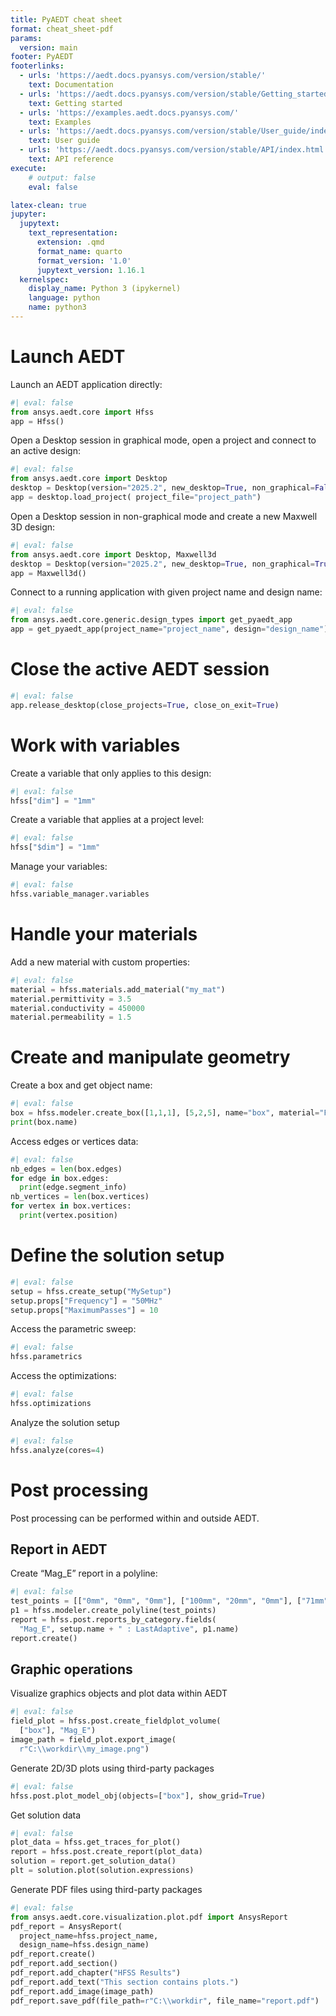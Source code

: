```yaml
---
title: PyAEDT cheat sheet
format: cheat_sheet-pdf
params:
  version: main
footer: PyAEDT
footerlinks:
  - urls: 'https://aedt.docs.pyansys.com/version/stable/'
    text: Documentation
  - urls: 'https://aedt.docs.pyansys.com/version/stable/Getting_started/index.html'
    text: Getting started
  - urls: 'https://examples.aedt.docs.pyansys.com/'
    text: Examples
  - urls: 'https://aedt.docs.pyansys.com/version/stable/User_guide/index.html'
    text: User guide
  - urls: 'https://aedt.docs.pyansys.com/version/stable/API/index.html'
    text: API reference
execute:
    # output: false
    eval: false

latex-clean: true
jupyter:
  jupytext:
    text_representation:
      extension: .qmd
      format_name: quarto
      format_version: '1.0'
      jupytext_version: 1.16.1
  kernelspec:
    display_name: Python 3 (ipykernel)
    language: python
    name: python3
---
```


# Launch AEDT

Launch an AEDT application directly:

```python
#| eval: false
from ansys.aedt.core import Hfss
app = Hfss()
```

Open a Desktop session in graphical mode, open a project and connect to an active design:

```python
#| eval: false
from ansys.aedt.core import Desktop
desktop = Desktop(version="2025.2", new_desktop=True, non_graphical=False, close_on_exit=True)
app = desktop.load_project( project_file="project_path")
```

Open a Desktop session in non-graphical mode and create a new Maxwell 3D design:
```python
#| eval: false
from ansys.aedt.core import Desktop, Maxwell3d
desktop = Desktop(version="2025.2", new_desktop=True, non_graphical=True, close_on_exit=True)
app = Maxwell3d()
```

Connect to a running application with given project name and design name:
```python
#| eval: false
from ansys.aedt.core.generic.design_types import get_pyaedt_app
app = get_pyaedt_app(project_name="project_name", design="design_name")
```

# Close the active AEDT session

```python
#| eval: false
app.release_desktop(close_projects=True, close_on_exit=True)
```

# Work with variables

Create a variable that only applies to this design:
```python
#| eval: false
hfss["dim"] = "1mm"
```
Create a variable that applies at a project level:
```python
#| eval: false
hfss["$dim"] = "1mm"
```
Manage your variables:
```python
#| eval: false
hfss.variable_manager.variables
```

# Handle your materials

Add a new material with custom properties:
```python
#| eval: false
material = hfss.materials.add_material("my_mat")
material.permittivity = 3.5
material.conductivity = 450000
material.permeability = 1.5
```

# Create and manipulate geometry
Create a box and get object name:
```python
#| eval: false
box = hfss.modeler.create_box([1,1,1], [5,2,5], name="box", material="FR4_epoxy")
print(box.name)
```

Access edges or vertices data:
```python
#| eval: false
nb_edges = len(box.edges)
for edge in box.edges:
  print(edge.segment_info)
nb_vertices = len(box.vertices)
for vertex in box.vertices:
  print(vertex.position)
```

# Define the solution setup
```python
#| eval: false
setup = hfss.create_setup("MySetup")
setup.props["Frequency"] = "50MHz"
setup.props["MaximumPasses"] = 10
```

Access the parametric sweep:
```python
#| eval: false
hfss.parametrics
```

Access the optimizations:
```python
#| eval: false
hfss.optimizations
```

Analyze the solution setup
```python
#| eval: false
hfss.analyze(cores=4)
```

# Post processing
Post processing can be performed within and outside AEDT.

## Report in AEDT
Create "Mag_E" report in a polyline:
```python
#| eval: false
test_points = [["0mm", "0mm", "0mm"], ["100mm", "20mm", "0mm"], ["71mm", "71mm", "0mm"], ["0mm", "100mm", "0mm"]]
p1 = hfss.modeler.create_polyline(test_points)
report = hfss.post.reports_by_category.fields(
  "Mag_E", setup.name + " : LastAdaptive", p1.name)
report.create()
```

## Graphic operations
Visualize graphics objects and plot data within AEDT
```python
#| eval: false
field_plot = hfss.post.create_fieldplot_volume(
  ["box"], "Mag_E")
image_path = field_plot.export_image(
  r"C:\\workdir\\my_image.png")
```

Generate 2D/3D plots using third-party packages
```python
#| eval: false
hfss.post.plot_model_obj(objects=["box"], show_grid=True)
```

Get solution data
```python
#| eval: false
plot_data = hfss.get_traces_for_plot()
report = hfss.post.create_report(plot_data)
solution = report.get_solution_data()
plt = solution.plot(solution.expressions)
```

Generate PDF files using third-party packages
```python
#| eval: false
from ansys.aedt.core.visualization.plot.pdf import AnsysReport
pdf_report = AnsysReport(
  project_name=hfss.project_name,
  design_name=hfss.design_name)
pdf_report.create()
pdf_report.add_section()
pdf_report.add_chapter("HFSS Results")
pdf_report.add_text("This section contains plots.")
pdf_report.add_image(image_path)
pdf_report.save_pdf(file_path=r"C:\\workdir", file_name="report.pdf")
```
